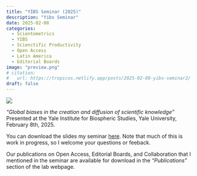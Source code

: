```yaml
---
title: "YIBS Seminar (2025)"
description: "Yibs Seminar"
date: 2025-02-08
categories:
  - Scientometrics
  - YIBS
  - Scienctific Productivity
  - Open Access
  - Latin America
  - Editorial Boards
image: "preview.png"
# citation: 
#   url: https://tropicos.netlify.app/posts/2025-02-08-yibs-seminar2/ 
draft: false
---
```


![](preview.png)

_"Global biases in the creation and diffusion of scientific knowledge"_ Presented at the Yale Institute for Biospheric Studies, Yale University, February 8th, 2025.

You can download the slides my seminar [here](Bruna_YIBS_2025-compressed.pdf). Note that much of this is work in progress, so I welcome your questions or feeback. 

Our publications on Open Access, Editorial Boards, and Collaboration that I mentioned in the seminar are available for download in the _"Publications"_ section of the lab webpage.

